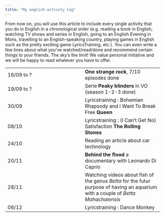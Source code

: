 ```yaml
---
title: "My english activity log"
---
```


From now on, you will use this article to include every single activity that you do in English in a chronological order (e.g. reading a book in English, watching TV shows and series in English, going to an English Evening in Mons, travelling to an English-speaking country, playing games in English such as the pretty exciting game LyricsTraining, etc.). You can even write a few lines about what you’ve watched/read/done and recommend certain things to your friends. The sky’s the limit! We value personal initiative and we will be happy to read whatever you have to offer.


|     |     |
| --- | --- |
| 16/09 to ? | **One strange rock**, 7/10 episodes done |
| 19/09 to ? | Serie **Peaky blinders** in VO (season 1-2-3 done) |
| 30/09 | Lyricstraining : Bohemian Rhapsody and I Want To Break Free **Queen** |
| 08/10 | Lyricstraining : (I Can't Get No) Satisfaction **The Rolling Stones** |
| 24/10 | Reading an article about car technology |
| 20/11 | **Behind the flood** a documentary with Leonardo Di Caprio |
| 28/11 | Watching videos about fish of the genus *Betta* for the futur purpose of having an aquarium with a couple of *Betta Mahachaiensis* |
| 06/12 | Lyricstraining : Dance Monkey |
